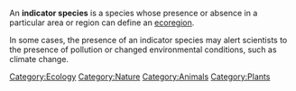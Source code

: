 An '''indicator species''' is a species whose presence or absence in a particular area or region can define an [[ecoregion]]. 

In some cases, the presence of an indicator species may alert scientists to the presence of pollution or changed environmental conditions, such as climate change.

{{stub}}

[[Category:Ecology]]
[[Category:Nature]]
[[Category:Animals]]
[[Category:Plants]]